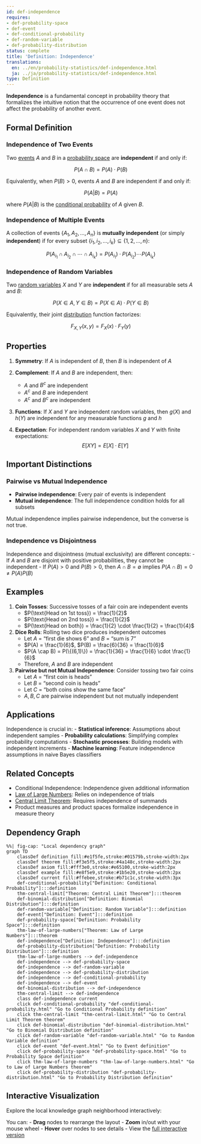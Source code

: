 ```yaml
---
id: def-independence
requires:
- def-probability-space
- def-event
- def-conditional-probability
- def-random-variable
- def-probability-distribution
status: complete
title: 'Definition: Independence'
translations:
  en: ../en/probability-statistics/def-independence.html
  ja: ../ja/probability-statistics/def-independence.html
type: Definition
---
```


**Independence** is a fundamental concept in probability theory that formalizes the intuitive notion that the occurrence of one event does not affect the probability of another event.

## Formal Definition

### Independence of Two Events

Two [events](def-event.qmd) $A$ and $B$ in a [probability space](def-probability-space.qmd) are **independent** if and only if:

$$P(A \cap B) = P(A) \cdot P(B)$$

Equivalently, when $P(B) > 0$, events $A$ and $B$ are independent if and only if:

$$P(A|B) = P(A)$$

where $P(A|B)$ is the [conditional probability](def-conditional-probability.qmd) of $A$ given $B$.

### Independence of Multiple Events

A collection of events $\{A_1, A_2, \ldots, A_n\}$ is **mutually independent** (or simply **independent**) if for every subset $\{i_1, i_2, \ldots, i_k\} \subseteq \{1, 2, \ldots, n\}$:

$$P(A_{i_1} \cap A_{i_2} \cap \cdots \cap A_{i_k}) = P(A_{i_1}) \cdot P(A_{i_2}) \cdots P(A_{i_k})$$

### Independence of Random Variables

Two [random variables](def-random-variable.qmd) $X$ and $Y$ are **independent** if for all measurable sets $A$ and $B$:

$$P(X \in A, Y \in B) = P(X \in A) \cdot P(Y \in B)$$

Equivalently, their joint [distribution](def-probability-distribution.qmd) function factorizes:

$$F_{X,Y}(x,y) = F_X(x) \cdot F_Y(y)$$

## Properties

1. **Symmetry**: If $A$ is independent of $B$, then $B$ is independent of $A$

2. **Complement**: If $A$ and $B$ are independent, then:
   - $A$ and $B^c$ are independent
   - $A^c$ and $B$ are independent
   - $A^c$ and $B^c$ are independent

3. **Functions**: If $X$ and $Y$ are independent random variables, then $g(X)$ and $h(Y)$ are independent for any measurable functions $g$ and $h$

4. **Expectation**: For independent random variables $X$ and $Y$ with finite expectations:
   $$E[XY] = E[X] \cdot E[Y]$$

## Important Distinctions

### Pairwise vs Mutual Independence

- **Pairwise independence**: Every pair of events is independent
- **Mutual independence**: The full independence condition holds for all subsets

Mutual independence implies pairwise independence, but the converse is not true.

### Independence vs Disjointness

Independence and disjointness (mutual exclusivity) are different concepts:
- If $A$ and $B$ are disjoint with positive probabilities, they cannot be independent
- If $P(A) > 0$ and $P(B) > 0$, then $A \cap B = \emptyset$ implies $P(A \cap B) = 0 \neq P(A)P(B)$

## Examples

1. **Coin Tosses**: Successive tosses of a fair coin are independent events
   - $P(\text{Head on 1st toss}) = \frac{1}{2}$
   - $P(\text{Head on 2nd toss}) = \frac{1}{2}$
   - $P(\text{Head on both}) = \frac{1}{2} \cdot \frac{1}{2} = \frac{1}{4}$

2. **Dice Rolls**: Rolling two dice produces independent outcomes
   - Let $A$ = "first die shows 6" and $B$ = "sum is 7"
   - $P(A) = \frac{1}{6}$, $P(B) = \frac{6}{36} = \frac{1}{6}$
   - $P(A \cap B) = P(\{(6,1)\}) = \frac{1}{36} = \frac{1}{6} \cdot \frac{1}{6}$
   - Therefore, $A$ and $B$ are independent

3. **Pairwise but not Mutual Independence**: Consider tossing two fair coins
   - Let $A$ = "first coin is heads"
   - Let $B$ = "second coin is heads"
   - Let $C$ = "both coins show the same face"
   - $A, B, C$ are pairwise independent but not mutually independent

## Applications

Independence is crucial in:
- **Statistical inference**: Assumptions about independent samples
- **Probability calculations**: Simplifying complex probability computations
- **Stochastic processes**: Building models with independent increments
- **Machine learning**: Feature independence assumptions in naive Bayes classifiers

## Related Concepts

- Conditional Independence: Independence given additional information
- [Law of Large Numbers](thm-law-of-large-numbers.qmd): Relies on independence of trials
- [Central Limit Theorem](thm-central-limit.qmd): Requires independence of summands
- Product measures and product spaces formalize independence in measure theory

## Dependency Graph

```mermaid
%%| fig-cap: "Local dependency graph"
graph TD
    classDef definition fill:#e1f5fe,stroke:#01579b,stroke-width:2px
    classDef theorem fill:#f3e5f5,stroke:#4a148c,stroke-width:2px
    classDef axiom fill:#fff3e0,stroke:#e65100,stroke-width:2px
    classDef example fill:#e8f5e9,stroke:#1b5e20,stroke-width:2px
    classDef current fill:#ffebee,stroke:#b71c1c,stroke-width:3px
    def-conditional-probability["Definition: Conditional Probability"]:::definition
    thm-central-limit["Theorem: Central Limit Theorem"]:::theorem
    def-binomial-distribution["Definition: Binomial Distribution"]:::definition
    def-random-variable["Definition: Random Variable"]:::definition
    def-event["Definition: Event"]:::definition
    def-probability-space["Definition: Probability Space"]:::definition
    thm-law-of-large-numbers["Theorem: Law of Large Numbers"]:::theorem
    def-independence["Definition: Independence"]:::definition
    def-probability-distribution["Definition: Probability Distribution"]:::definition
    thm-law-of-large-numbers --> def-independence
    def-independence --> def-probability-space
    def-independence --> def-random-variable
    def-independence --> def-probability-distribution
    def-independence --> def-conditional-probability
    def-independence --> def-event
    def-binomial-distribution --> def-independence
    thm-central-limit --> def-independence
    class def-independence current
    click def-conditional-probability "def-conditional-probability.html" "Go to Conditional Probability definition"
    click thm-central-limit "thm-central-limit.html" "Go to Central Limit Theorem theorem"
    click def-binomial-distribution "def-binomial-distribution.html" "Go to Binomial Distribution definition"
    click def-random-variable "def-random-variable.html" "Go to Random Variable definition"
    click def-event "def-event.html" "Go to Event definition"
    click def-probability-space "def-probability-space.html" "Go to Probability Space definition"
    click thm-law-of-large-numbers "thm-law-of-large-numbers.html" "Go to Law of Large Numbers theorem"
    click def-probability-distribution "def-probability-distribution.html" "Go to Probability Distribution definition"
```

## Interactive Visualization

Explore the local knowledge graph neighborhood interactively:

::: {.graph-viz data-id="def-independence" data-width="700" data-height="500"}
:::

You can:
- **Drag** nodes to rearrange the layout
- **Zoom** in/out with your mouse wheel
- **Hover** over nodes to see details
- View the [full interactive version](../../output/interactive/def-independence.html){target="_blank"}
